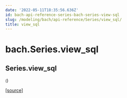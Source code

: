 ```yaml
---
date: '2022-05-11T18:35:56.636Z'
id: bach-api-reference-series-bach-series-view-sql
slug: /modeling/bach/api-reference/Series/view_sql/
title: view_sql
---
```


# bach.Series.view_sql

<div className="method">

## <span className="additional-name">Series.</span><span className="name">view_sql</span>

<small className="parameter-list">(</small>)


&#8203;<span className="view-source">[[source]](https://github.com/objectiv/objectiv-analytics/blob/main/bach/bach/series/series.py)</span>

<div className="content">


</div>


</div>
